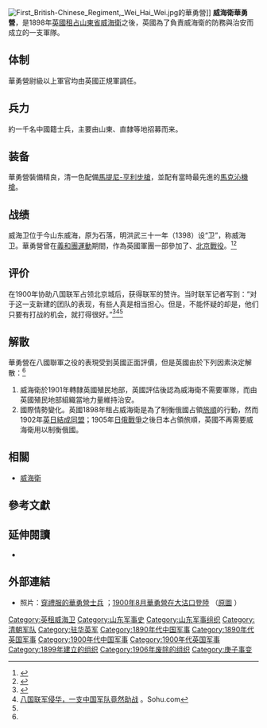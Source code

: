 {{Infobox military unit
|unit_name=威海衛華勇營
|image=
|caption=
|時期=1898－1906年
|country=[[英租威海衛|英租威海衛]]
|branch=[[英國陸軍|英國陸軍]]
|type=
|size=
|command_structure=
|garrison=[[英租威海衛|英租威海衛]]碼頭
|ceremonial_chief=
|ceremonial_chief_label=
|nickname=
|motto=
|colors=
|march=
|mascot=
|戰役={{link-en|八國聯軍天津戰役|Battle of Tientsin}}<br />[[北京之戰_(1900年)|八國聯軍北京戰役]]
|著名指揮官={{link-en|漢密爾頓·鮑爾|Hamilton Bower}} (1898－1907年)<br />[[克拉伦斯·达林布尔·布鲁斯|克拉伦斯·达林布尔·布鲁斯]] (1902－1907年)
|anniversaries=
}}
[[File:First_British-Chinese_Regiment,_Wei_Hai_Wei.jpg|thumb]]的華勇營]]
'''威海衛華勇營'''，是1898年[[英租威海衛|英國租占山東省威海衛]]之後，英國為了負責威海衛的防務與治安而成立的一支軍隊。

==体制==
華勇營尉級以上軍官均由英國正規軍調任。

==兵力==
約一千名中國籍士兵，主要由山東、直隸等地招募而来。
==装备==
華勇營裝備精良，清一色配備[[馬提尼-亨利步槍|馬提尼-亨利步槍]]，並配有當時最先進的[[馬克沁機槍|馬克沁機槍]]。
==战绩==
威海卫位于今山东威海，原为石落，明洪武三十一年（1398）设“卫”，称威海卫。華勇營曾在[[義和團運動|義和團運動]]期間，作為英國軍團一部參加了{{link-en|八國聯軍天津戰役|Battle of Tientsin}}、[[北京之戰_(1900年)|北京戰役]]。<ref name="Xie2015">{{cite book|author=謝選駿|title=辛亥革命百年透视 下册| url=http://books.google.com/books?id=wO-zCgAAQBAJ&pg=PA633|date=2015-09-29|publisher=Lulu.com|isbn=978-1-329-58121-0|pages=633}}</ref><ref name="劉本森">{{Cite journal | url=http://www.mh.sinica.edu.tw/MHDocument/PublicationDetail/PublicationDetail_1638.pdf | format=PDF | title=清末威海衛華勇營研究，1899-1906 | journal=中央研究院近代史研究所集刊 | issue=第87期 | orig-year=民國104年3月 | publisher=中央研究院近代史研究所 | author=劉本森 | access-date=2016-04-14 | archive-url=https://web.archive.org/web/20160527221902/http://www.mh.sinica.edu.tw/MHDocument/PublicationDetail/PublicationDetail_1638.pdf | archive-date=2016-05-27 | dead-url=no }}</ref>{{rp|51-84}}

==评价==
在1900年协助八国联军占领北京城后，获得联军的赞许。当时联军记者写到：“对于这一支新建的团队的表现，有些人真是相当担心。但是，不能怀疑的却是，他们只要有打战的机会，就打得很好。”<ref name="Landor1901">{{cite book|author=Arnold Henry Savage Landor|title=''China and the Allies''|url=https://books.google.com/books?id=v9ZAAAAAYAAJ&pg=PA173|year=1901年|publisher=Charles Scribner's Sons|page=173|access-date=2019-08-20|archive-date=2020-03-30|archive-url=https://web.archive.org/web/20200330194009/https://books.google.com/books?id=v9ZAAAAAYAAJ&pg=PA173|dead-url=no}}</ref><ref>[http://www.sohu.com/a/156181759_108302 八国联军侵华，一支中国军队竟然助战] {{Wayback|url=http://www.sohu.com/a/156181759_108302 |date=20171201040642 }}。Sohu.com</ref><ref name="Xie2015"/>

==解散==
華勇營在八國聯軍之役的表現受到英國正面評價，但是英國由於下列因素決定解散：<ref name="劉本森"/>{{rp|74-75}}
# 威海衛於1901年轉隸英國殖民地部，英國評估後認為威海衛不需要軍隊，而由英國殖民地部組織當地力量維持治安。
# 國際情勢變化。英國1898年租占威海衛是為了制衡俄國占領[[旅順|旅順]]的行動，然而1902年[[英日同盟|英日結成同盟]]；1905年[[日俄戰爭|日俄戰爭]]之後日本占領旅順，英國不再需要威海衛用以制衡俄國。

==相關==
*[[威海衛|威海衛]]

==參考文獻==
{{Reflist|2}}

==延伸閱讀==
* {{cite book|author=Arthur Alison Stuart Barnes|title=''On Active Service with the Chinese Regiment: A Record of the Operations of the First Chinese Regiment in North China from March to October 1900''|url=https://books.google.com/books?id=fDcna0XRULAC|year=1902|publisher=Grant Richards|access-date=2019-02-12|archive-date=2020-03-30|archive-url=https://web.archive.org/web/20200330194021/https://books.google.com/books?id=fDcna0XRULAC|dead-url=no}}

==外部連結==
* 照片：[https://books.google.com/books?id=gn-HCwAAQBAJ&pg=PT47 穿禮服的華勇營士兵] {{Wayback|url=https://books.google.com/books?id=gn-HCwAAQBAJ&pg=PT47 |date=20200330194025 }}；[https://books.google.com/books?id=gn-HCwAAQBAJ&pg=PT74 1900年8月華勇營在大沽口登陸] {{Wayback|url=https://books.google.com/books?id=gn-HCwAAQBAJ&pg=PT74 |date=20200330194030 }}（[https://babel.hathitrust.org/cgi/pt?id=coo.31924060434044&view=1up&seq=53&size=125 原圖] {{Wayback|url=https://babel.hathitrust.org/cgi/pt?id=coo.31924060434044&view=1up&seq=53&size=125 |date=20200330194039 }}）

[[Category:英租威海卫|Category:英租威海卫]]
[[Category:山东军事史|Category:山东军事史]]
[[Category:山东军事组织|Category:山东军事组织]]
[[Category:清朝军队|Category:清朝军队]]
[[Category:驻华英军|Category:驻华英军]]
[[Category:1890年代中国军事|Category:1890年代中国军事]]
[[Category:1890年代英国军事|Category:1890年代英国军事]]
[[Category:1900年代中国军事|Category:1900年代中国军事]]
[[Category:1900年代英国军事|Category:1900年代英国军事]]
[[Category:1899年建立的组织|Category:1899年建立的组织]]
[[Category:1906年废除的组织|Category:1906年废除的组织]]
[[Category:庚子事变|Category:庚子事变]]